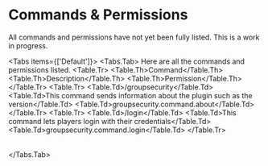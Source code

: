 # Commands & Permissions

All commands and permissions have not yet been fully listed. This is a work in progress.

<Tabs items={['Default']}>
    <Tabs.Tab>
        Here are all the commands and permissions listed.
        <Table>
            <thead>
            <Table.Tr>
                <Table.Th>Command</Table.Th>
                <Table.Th>Description</Table.Th>
                <Table.Th>Permission</Table.Th>
            </Table.Tr>
            </thead>
            <tbody>
            <Table.Tr>
                <Table.Td>/groupsecurity</Table.Td>
                <Table.Td>This command sends information about the plugin such as the version</Table.Td>
                <Table.Td>groupsecurity.command.about</Table.Td>
            </Table.Tr>
            <Table.Tr>
                <Table.Td>/login</Table.Td>
                <Table.Td>This command lets players login with their credentials</Table.Td>
                <Table.Td>groupsecurity.command.login</Table.Td>
            </Table.Tr>
            </tbody>
        </Table>
    </Tabs.Tab>
</Tabs>